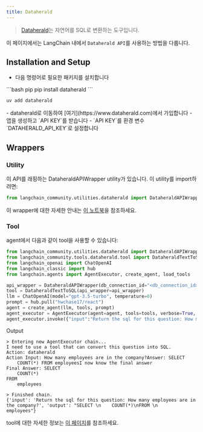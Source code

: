 ```yaml
---
title: Dataherald
---
```


>[Dataherald](https://www.dataherald.com)는 자연어를 SQL로 변환하는 도구입니다.

이 페이지에서는 LangChain 내에서 `Dataherald API`를 사용하는 방법을 다룹니다.

## Installation and Setup
- 다음 명령어로 필요한 패키지를 설치합니다
<CodeGroup>
```bash pip
pip install dataherald
```

```bash uv
uv add dataherald
```
</CodeGroup>
- dataherald로 이동하여 [여기](https://www.dataherald.com)에서 가입합니다
- 앱을 생성하고 `API KEY`를 받습니다
- `API KEY`를 환경 변수 `DATAHERALD_API_KEY`로 설정합니다


## Wrappers

### Utility

이 API를 래핑하는 DataheraldAPIWrapper utility가 있습니다. 이 utility를 import하려면:

```python
from langchain_community.utilities.dataherald import DataheraldAPIWrapper
```

이 wrapper에 대한 자세한 안내는 [이 노트북](/oss/integrations/tools/dataherald)을 참조하세요.

### Tool

agent에서 다음과 같이 tool을 사용할 수 있습니다:
```python
from langchain_community.utilities.dataherald import DataheraldAPIWrapper
from langchain_community.tools.dataherald.tool import DataheraldTextToSQL
from langchain_openai import ChatOpenAI
from langchain_classic import hub
from langchain.agents import AgentExecutor, create_agent, load_tools

api_wrapper = DataheraldAPIWrapper(db_connection_id="<db_connection_id>")
tool = DataheraldTextToSQL(api_wrapper=api_wrapper)
llm = ChatOpenAI(model="gpt-3.5-turbo", temperature=0)
prompt = hub.pull("hwchase17/react")
agent = create_agent(llm, tools, prompt)
agent_executor = AgentExecutor(agent=agent, tools=tools, verbose=True, handle_parsing_errors=True)
agent_executor.invoke({"input":"Return the sql for this question: How many employees are in the company?"})
```

Output
```shell
> Entering new AgentExecutor chain...
I need to use a tool that can convert this question into SQL.
Action: dataherald
Action Input: How many employees are in the company?Answer: SELECT
    COUNT(*) FROM employeesI now know the final answer
Final Answer: SELECT
    COUNT(*)
FROM
    employees

> Finished chain.
{'input': 'Return the sql for this question: How many employees are in the company?', 'output': "SELECT \n    COUNT(*)\nFROM \n    employees"}
```

tool에 대한 자세한 정보는 [이 페이지](/oss/integrations/tools)를 참조하세요.